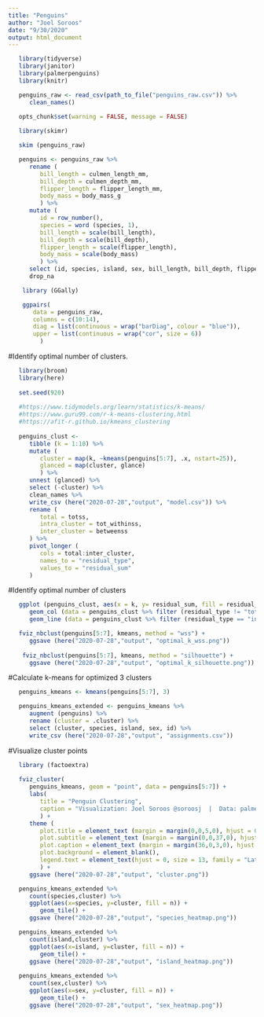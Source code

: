 ```yaml
---
title: "Penguins"
author: "Joel Soroos"
date: "9/30/2020"
output: html_document
---
```



```r

   library(tidyverse)
   library(janitor)
   library(palmerpenguins)
   library(knitr)

   penguins_raw <- read_csv(path_to_file("penguins_raw.csv")) %>%
      clean_names()
   
   opts_chunk$set(warning = FALSE, message = FALSE)
```


```r

   library(skimr)

   skim (penguins_raw)
```


```r

   penguins <- penguins_raw %>%
      rename (
         bill_length = culmen_length_mm,
         bill_depth = culmen_depth_mm,
         flipper_length = flipper_length_mm,
         body_mass = body_mass_g
         ) %>%
      mutate (
         id = row_number(),
         species = word (species, 1),
         bill_length = scale(bill_length),
         bill_depth = scale(bill_depth),
         flipper_length = scale(flipper_length),
         body_mass = scale(body_mass)
         ) %>%
      select (id, species, island, sex, bill_length, bill_depth, flipper_length, body_mass) %>%
      drop_na
```


```r

    library (GGally)

    ggpairs(
       data = penguins_raw,
       columns = c(10:14),
       diag = list(continuous = wrap("barDiag", colour = "blue")),
       upper = list(continuous = wrap("cor", size = 6))
         )
```


#Identify optimal number of clusters.
```r

   library(broom)
   library(here)
   
   set.seed(920)
   
   #https://www.tidymodels.org/learn/statistics/k-means/
   #https://www.guru99.com/r-k-means-clustering.html
   #https://afit-r.github.io/kmeans_clustering
   
   penguins_clust <- 
      tibble (k = 1:10) %>%
      mutate (
         cluster = map(k, ~kmeans(penguins[5:7], .x, nstart=25)),
         glanced = map(cluster, glance)
         ) %>%
      unnest (glanced) %>%
      select (-cluster) %>%
      clean_names %>%
      write_csv (here("2020-07-28","output", "model.csv")) %>%
      rename (
         total = totss,
         intra_cluster = tot_withinss,
         inter_cluster = betweenss
      ) %>%
      pivot_longer (
         cols = total:inter_cluster,
         names_to = "residual_type",
         values_to = "residual_sum"
      )
```


#Identify optimal number of clusters
```r

   ggplot (penguins_clust, aes(x = k, y= residual_sum, fill = residual_type)) +
      geom_col (data = penguins_clust %>% filter (residual_type != "total")) + 
      geom_line (data = penguins_clust %>% filter (residual_type == "intra_cluster")) 

   fviz_nbclust(penguins[5:7], kmeans, method = "wss") +
      ggsave (here("2020-07-28","output", "optimal_k_wss.png"))
   
    fviz_nbclust(penguins[5:7], kmeans, method = "silhouette") +
      ggsave (here("2020-07-28","output", "optimal_k_silhouette.png"))
```


#Calculate k-means for optimized 3 clusters
```r
   penguins_kmeans <- kmeans(penguins[5:7], 3)

   penguins_kmeans_extended <- penguins_kmeans %>%
      augment (penguins) %>%
      rename (cluster = .cluster) %>%
      select (cluster, species, island, sex, id) %>%
      write_csv (here("2020-07-28","output", "assignments.csv"))
```


#Visualize cluster points
```r

   library (factoextra)
      
   fviz_cluster(
      penguins_kmeans, geom = "point", data = penguins[5:7]) +
      labs(
         title = "Penguin Clustering",
         caption = "Visualization: Joel Soroos @soroosj  |  Data: palmerpenguins R package"
         ) +
      theme (
         plot.title = element_text (margin = margin(0,0,5,0), hjust = 0.5, size = 15, family = "Lato"),
         plot.subtitle = element_text (margin = margin(0,0,37,0), hjust = 0.5, size = 14, family = "Lato"),
         plot.caption = element_text (margin = margin(36,0,3,0), hjust = 1, size = 8, family = "Lato"),
         plot.background = element_blank(),
         legend.text = element_text(hjust = 0, size = 13, family = "Lato")
         ) +
      ggsave (here("2020-07-28","output", "cluster.png"))
```


```r

   penguins_kmeans_extended %>%
      count(species,cluster) %>%
      ggplot(aes(x=species, y=cluster, fill = n)) + 
         geom_tile() +
      ggsave (here("2020-07-28","output", "species_heatmap.png"))

   penguins_kmeans_extended %>%
      count(island,cluster) %>%
      ggplot(aes(x=island, y=cluster, fill = n)) + 
         geom_tile() +
      ggsave (here("2020-07-28","output", "island_heatmap.png"))
   
   penguins_kmeans_extended %>%
      count(sex,cluster) %>%
      ggplot(aes(x=sex, y=cluster, fill = n)) + 
         geom_tile() +
      ggsave (here("2020-07-28","output", "sex_heatmap.png"))
```